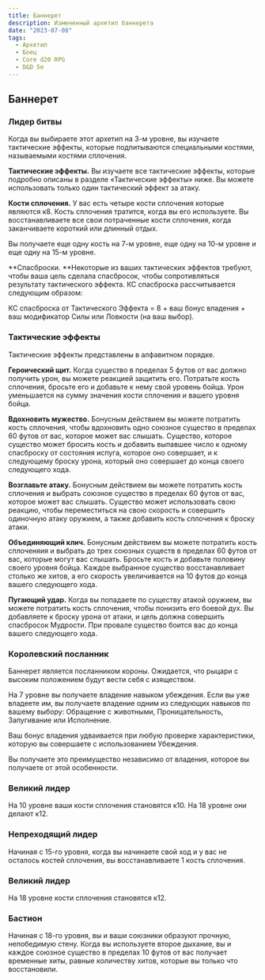 ```yaml
---
title: Баннерет
description: Измененный архетип баннерета
date: "2023-07-08"
tags:
  - Архетип
  - Боец
  - Core d20 RPG
  - D&D 5e
---
```


## Баннерет

### Лидер битвы

Когда вы выбираете этот архетип на 3-м уровне, вы изучаете тактические эффекты, которые подпитываются специальными костями, называемыми костями сплочения.

**Тактические эффекты.** Вы изучаете все тактические эффекты, которые подробно описаны в разделе «Тактические эффекты» ниже. Вы можете использовать только один тактический эффект за атаку.

**Кости сплочения.** У вас есть четыре кости сплочения которые являются к8. Кость сплочения тратится, когда вы его используете. Вы восстанавливаете все свои потраченные кости сплочения, когда заканчиваете короткий или длинный отдых.

Вы получаете еще одну кость на 7-м уровне, еще одну на 10-м уровне и еще одну на 15-м уровне.

**Спасброски. **Некоторые из ваших тактических эффектов требуют, чтобы ваша цель сделала спасбросок, чтобы сопротивляться результату тактического эффекта. КС спасброска рассчитывается следующим образом:

КС спасброска от Тактического Эффекта = 8 + ваш бонус владения + ваш модификатор Силы или Ловкости (на ваш выбор).

### Тактические эффекты

Тактические эффекты представлены в алфавитном порядке.

**Героический щит.** Когда существо в пределах 5 футов от вас должно получить урон, вы можете реакцией защитить его. Потратьте кость сплочения, бросьте его и добавьте к нему свой уровень бойца. Урон уменьшается на сумму значения кости сплочения и вашего уровня бойца.

**Вдохновить мужество.** Бонусным действием вы можете потратить кость сплочения, чтобы вдохновить одно союзное существо в пределах 60 футов от вас, которое может вас слышать. Существо, которое существо может бросить кость и добавить выпавшее число к одному спасброску от состояния испуга, которое оно совершает, и к следующему броску урона, который оно совершает до конца своего следующего хода.

**Возглавьте атаку.** Бонусным действием вы можете потратить кость сплочения и выбрать союзное существо в пределах 60 футов от вас, которое может вас слышать. Существо может использовать свою реакцию, чтобы переместиться на свою скорость и совершить одиночную атаку оружием, а также добавить кость сплочения к броску атаки.

**Объединяющий клич.** Бонусным действием вы можете потратить кость сплоченяия и выбрать до трех союзных существ в пределах 60 футов от вас, которые могут вас слышать. Бросьте кость и добавьте половину своего уровня бойца. Каждое выбранное существо восстанавливает столько же хитов, а его скорость увеличивается на 10 футов до конца вашего следующего хода.

**Пугающий удар.** Когда вы попадаете по существу атакой оружием, вы можете потратить кость сплочения, чтобы понизить его боевой дух. Вы добавляете к броску урона от атаки, и цель должна совершить спасбросок Мудрости. При провале существо боится вас до конца вашего следующего хода.

### Королевский посланник

Баннерет является посланником короны. Ожидается, что рыцари с высоким положением будут вести себя с изяществом.

На 7 уровне вы получаете владение навыком убеждения. Если вы уже владеете им, вы получаете владение одним из следующих навыков по вашему выбору: Обращение с животными, Проницательность, Запугивание или Исполнение.

Ваш бонус владения удваивается при любую проверке характеристики, которую вы совершаете с использованием Убеждения.

Вы получаете это преимущество независимо от владения, которое вы получаете от этой особенности.

### Великий лидер

На 10 уровне ваши кости сплочения становятся к10. На 18 уровне они делают к12.

### Непреходящий лидер

Начиная с 15-го уровня, когда вы начинаете свой ход и у вас не осталось костей сплочения, вы восстанавливаете 1 кость сплочения.

### Великий лидер

На 18 уровне кости сплочения становятся к12.

### Бастион

Начиная с 18-го уровня, вы и ваши союзники образуют прочную, непобедимую стену. Когда вы используете второе дыхание, вы и каждое союзное существо в пределах 10 футов от вас получает временные хиты, равные количеству хитов, которые вы только что восстановили.
